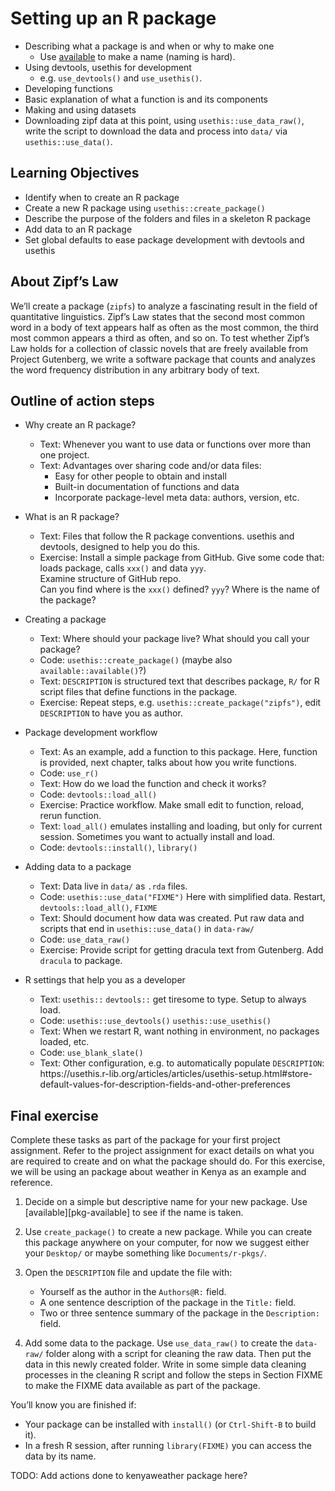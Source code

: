 # Setting up an R package {#package-setup}

- Describing what a package is and when or why to make one
    - Use [available](https://github.com/r-lib/available) to make a name (naming is hard).
- Using devtools, usethis for development
    - e.g. `use_devtools()` and `use_usethis()`.
- Developing functions
- Basic explanation of what a function is and its components
- Making and using datasets
- Downloading zipf data at this point, using `usethis::use_data_raw()`, write the script to download the data and process into `data/` via `usethis::use_data()`.

## Learning Objectives

* Identify when to create an R package
* Create a new R package using `usethis::create_package()`
* Describe the purpose of the folders and files in a skeleton R package
* Add data to an R package
* Set global defaults to ease package development with devtools and usethis

## About Zipf's Law

We'll create a package (`zipfs`) to analyze a fascinating result in the field of
quantitative linguistics. Zipf’s Law states that the second most common word in
a body of text appears half as often as the most common, the third most common
appears a third as often, and so on. To test whether Zipf’s Law holds for a
collection of classic novels that are freely available from Project Gutenberg,
we write a software package that counts and analyzes the word frequency
distribution in any arbitrary body of text.

## Outline of action steps

* Why create an R package? 

    * Text: Whenever you want to use data or functions over more than one project.
    * Text: Advantages over sharing code and/or data files:
        * Easy for other people to obtain and install
        * Built-in documentation of functions and data
        * Incorporate package-level meta data: authors, version, etc.

* What is an R package?

    * Text: Files that follow the R package conventions. usethis and devtools, 
    designed to help you do this.  
    * Exercise: Install a simple package from GitHub.
    Give some code that: loads package, 
    calls `xxx()` and data `yyy`.  
    Examine structure of GitHub repo.   
    Can you find where is the `xxx()` defined?  `yyy`? 
    Where is the name of the package? 
    
* Creating a package    

    * Text: Where should your package live? What should you call your package?
    * Code: `usethis::create_package()` (maybe also `available::available()`?)
    * Text: `DESCRIPTION` is structured text that describes package, 
    `R/` for R script files that define functions in the package. 
    * Exercise: Repeat steps, e.g. `usethis::create_package("zipfs")`, 
    edit `DESCRIPTION` to have you as author.
 

* Package development workflow
    
    * Text: As an example, add a function to this package. 
    Here, function is provided, next chapter, talks about how you
    write functions. 
    * Code: `use_r()`
    * Text: How do we load the function and check it works?
    * Code: `devtools::load_all()`
    * Exercise: Practice workflow. Make small edit to function, reload, 
    rerun function.
    * Text: `load_all()` emulates installing and loading, but only
    for current session.  Sometimes you want to actually install and load.
    * Code: `devtools::install()`, `library()`
    
* Adding data to a package

    * Text: Data live in `data/` as `.rda` files.  
    * Code: `usethis::use_data("FIXME")` Here with simplified data. Restart, `devtools::load_all()`, `FIXME`
    * Text: Should document how data was created. 
    Put raw data and scripts that end in `usethis::use_data()` in `data-raw/`
    * Code: `use_data_raw()` 
    * Exercise: Provide script for getting dracula text from Gutenberg. 
    Add `dracula` to package.

* R settings that help you as a developer
    
    * Text: `usethis::` `devtools::` get tiresome to type.  Setup to always load.
    * Code: `usethis::use_devtools()` `usethis::use_usethis()`
    * Text: When we restart R, want nothing in environment, no packages loaded, etc.
    * Code: `use_blank_slate()`
    * Text: Other configuration, e.g. to automatically populate `DESCRIPTION`:  https://usethis.r-lib.org/articles/articles/usethis-setup.html#store-default-values-for-description-fields-and-other-preferences
    
    
## Final exercise

Complete these tasks as part of the package for your first project assignment.
Refer to the project assignment for exact details on what you are required to
create and on what the package should do. For this exercise, we will be using
an package about weather in Kenya as an example and reference.

1. Decide on a simple but descriptive name for your new package. Use
[available][pkg-available] to see if the name is taken.

2. Use `create_package()` to create a new package. While you can create this
package anywhere on your computer, for now we suggest either your `Desktop/` or
maybe something like `Documents/r-pkgs/`.

3. Open the `DESCRIPTION` file and update the file with:
    * Yourself as the author in the `Authors@R:` field.
    * A one sentence description of the package in the `Title:` field.
    * Two or three sentence summary of the package in the `Description:` field.

4. Add some data to the package. Use `use_data_raw()` to create the `data-raw/`
folder along with a script for cleaning the raw data. Then put the data in this
newly created folder. Write in some simple data cleaning processes in the cleaning
R script and follow the steps in Section FIXME to make the FIXME data available
as part of the package.
 
You'll know you are finished if:

* Your package can be installed with `install()` (or `Ctrl-Shift-B` to build it).
* In a fresh R session, after running `library(FIXME)` you can access the data
by its name.

TODO: Add actions done to kenyaweather package here?
